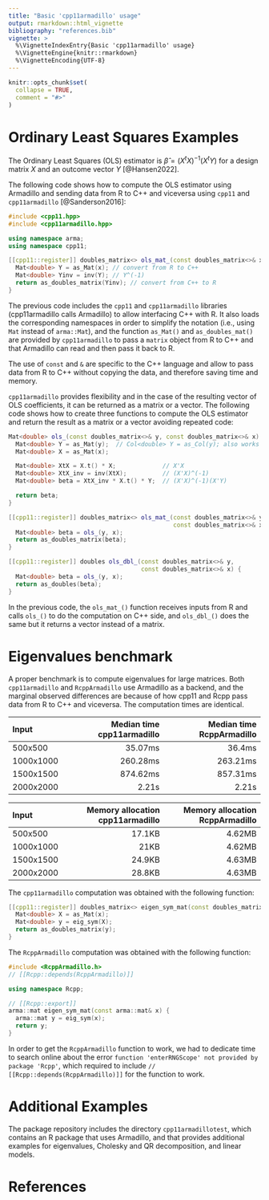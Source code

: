 ```yaml
---
title: "Basic 'cpp11armadillo' usage"
output: rmarkdown::html_vignette
bibliography: "references.bib"
vignette: >
  %\VignetteIndexEntry{Basic 'cpp11armadillo' usage}
  %\VignetteEngine{knitr::rmarkdown}
  %\VignetteEncoding{UTF-8}
---
```


```r
knitr::opts_chunk$set(
  collapse = TRUE,
  comment = "#>"
)
```

# Ordinary Least Squares Examples

The Ordinary Least Squares (OLS) estimator is $\hat{\beta} = (X^tX)^{-1}(X^tY)$
for a design matrix $X$ and an outcome vector $Y$ [@Hansen2022].

The following code shows how to compute the OLS estimator using Armadillo and
sending data from R to C++ and viceversa using `cpp11` and `cpp11armadillo`
[@Sanderson2016]:

```cpp
#include <cpp11.hpp>
#include <cpp11armadillo.hpp>

using namespace arma;
using namespace cpp11;

[[cpp11::register]] doubles_matrix<> ols_mat_(const doubles_matrix<>& x) {
  Mat<double> Y = as_Mat(x); // convert from R to C++
  Mat<double> Yinv = inv(Y); // Y^(-1)
  return as_doubles_matrix(Yinv); // convert from C++ to R
}
```

The previous code includes the `cpp11` and `cpp11armadillo` libraries
(cpp11armadillo calls Armadillo) to allow interfacing C++ with R. It also loads
the corresponding namespaces in order to simplify the notation (i.e., using
`Mat` instead of `arma::Mat`), and the function `as_Mat()` and
`as_doubles_mat()` are provided by `cpp11armadillo` to pass a `matrix` object
from R to C++ and that Armadillo can read and then pass it back to R.

The use of `const` and `&` are specific to the C++ language and allow to pass
data from R to C++ without copying the data, and therefore saving time and
memory.

`cpp11armadillo` provides flexibility and in the case of the resulting vector
of OLS coefficients, it can be returned as a matrix or a vector. The following
code shows how to create three functions to compute the OLS estimator and return
the result as a matrix or a vector avoiding repeated code:

```cpp
Mat<double> ols_(const doubles_matrix<>& y, const doubles_matrix<>& x) {
  Mat<double> Y = as_Mat(y);  // Col<double> Y = as_Col(y); also works
  Mat<double> X = as_Mat(x);

  Mat<double> XtX = X.t() * X;             // X'X
  Mat<double> XtX_inv = inv(XtX);          // (X'X)^(-1)
  Mat<double> beta = XtX_inv * X.t() * Y;  // (X'X)^(-1)(X'Y)

  return beta;
}

[[cpp11::register]] doubles_matrix<> ols_mat_(const doubles_matrix<>& y,
                                              const doubles_matrix<>& x) {
  Mat<double> beta = ols_(y, x);
  return as_doubles_matrix(beta);
}

[[cpp11::register]] doubles ols_dbl_(const doubles_matrix<>& y,
                                     const doubles_matrix<>& x) {
  Mat<double> beta = ols_(y, x);
  return as_doubles(beta);
}
```

In the previous code, the `ols_mat_()` function receives inputs from R and calls
`ols_()` to do the computation on C++ side, and `ols_dbl_()` does the same but
it returns a vector instead of a matrix.

# Eigenvalues benchmark

A proper benchmark is to compute eigenvalues for large matrices. Both
`cpp11armadillo` and `RcppArmadillo` use Armadillo as a backend, and the
marginal observed differences are because of how cpp11 and Rcpp pass data from
R to C++ and viceversa. The computation times are identical.

|Input     | Median time cpp11armadillo | Median time RcppArmadillo |
|:---------|---------------------------:|--------------------------:|
|500x500   |                     35.07ms|                     36.4ms|
|1000x1000 |                    260.28ms|                   263.21ms|
|1500x1500 |                    874.62ms|                   857.31ms|
|2000x2000 |                       2.21s|                      2.21s|

|Input     | Memory allocation cpp11armadillo | Memory allocation RcppArmadillo |
|:---------|---------------------------------:|--------------------------------:|
|500x500   |                            17.1KB|                           4.62MB|
|1000x1000 |                              21KB|                           4.62MB|
|1500x1500 |                            24.9KB|                           4.63MB|
|2000x2000 |                            28.8KB|                           4.63MB|

The `cpp11armadillo` computation was obtained with the following function:

```cpp
[[cpp11::register]] doubles_matrix<> eigen_sym_mat(const doubles_matrix<>& x) {
  Mat<double> X = as_Mat(x);
  Mat<double> y = eig_sym(X);
  return as_doubles_matrix(y);
}
```

The `RcppArmadillo` computation was obtained with the following function:

```cpp
#include <RcppArmadillo.h>
// [[Rcpp::depends(RcppArmadillo)]]

using namespace Rcpp;

// [[Rcpp::export]]
arma::mat eigen_sym_mat(const arma::mat& x) {
  arma::mat y = eig_sym(x);
  return y;
}
```

In order to get the `RcppArmadillo` function to work, we had to dedicate time
to search online about the error `function 'enterRNGScope' not provided by
package 'Rcpp'`, which required to include `// [[Rcpp::depends(RcppArmadillo)]]`
for the function to work.

# Additional Examples

The package repository includes the directory `cpp11armadillotest`, which
contains an R package that uses Armadillo, and that provides additional examples
for eigenvalues, Cholesky and QR decomposition, and linear models.

# References
